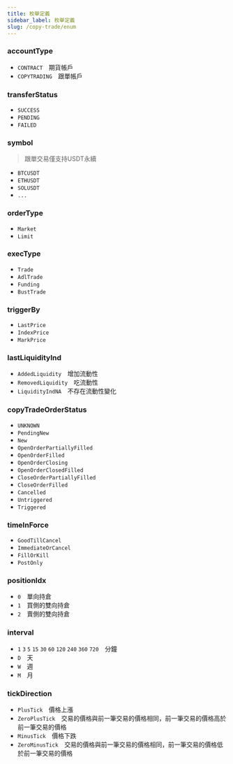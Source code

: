 ```yaml
---
title: 枚舉定義
sidebar_label: 枚舉定義
slug: /copy-trade/enum
---
```


### accountType
* `CONTRACT`&emsp;期貨帳戶
* `COPYTRADING`&emsp;跟單帳戶

### transferStatus
* `SUCCESS`
* `PENDING`
* `FAILED`

### symbol

> 跟單交易僅支持USDT永續

* `BTCUSDT`
* `ETHUSDT`
* `SOLUSDT`
* `...`

### orderType
* `Market`
* `Limit`

### execType
* `Trade`
* `AdlTrade`
* `Funding`
* `BustTrade`

### triggerBy
* `LastPrice`
* `IndexPrice`
* `MarkPrice`

### lastLiquidityInd
* `AddedLiquidity`&emsp;增加流動性
* `RemovedLiquidity`&emsp;吃流動性
* `LiquidityIndNA`&emsp;不存在流動性變化

### copyTradeOrderStatus
* `UNKNOWN`
* `PendingNew`
* `New`
* `OpenOrderPartiallyFilled`
* `OpenOrderFilled`
* `OpenOrderClosing`
* `OpenOrderClosedFilled`
* `CloseOrderPartiallyFilled`
* `CloseOrderFilled`
* `Cancelled`
* `Untriggered`
* `Triggered`

### timeInForce
* `GoodTillCancel`
* `ImmediateOrCancel`
* `FillOrKill`
* `PostOnly`

### positionIdx
* `0`&emsp;單向持倉
* `1`&emsp;買側的雙向持倉
* `2`&emsp;賣側的雙向持倉

### interval
* `1` `3` `5` `15` `30` `60` `120` `240` `360` `720`&emsp;分鐘
* `D`&emsp;天
* `W`&emsp;週
* `M`&emsp;月

### tickDirection
* `PlusTick`&emsp;價格上漲
* `ZeroPlusTick`&emsp;交易的價格與前一筆交易的價格相同，前一筆交易的價格高於前一筆交易的價格
* `MinusTick`&emsp;價格下跌
* `ZeroMinusTick`&emsp;交易的價格與前一筆交易的價格相同，前一筆交易的價格低於前一筆交易的價格